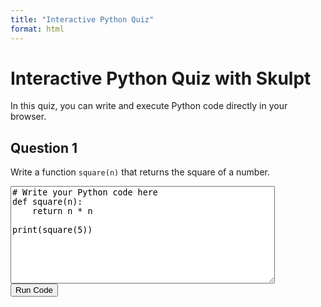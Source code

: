 ```yaml
---
title: "Interactive Python Quiz"
format: html
---
```


# Interactive Python Quiz with Skulpt

In this quiz, you can write and execute Python code directly in your browser.

## Question 1

Write a function `square(n)` that returns the square of a number.

```{=html}
<!-- Include Skulpt libraries -->
<script src="https://cdn.jsdelivr.net/npm/skulpt@1.2.0/dist/skulpt.min.js"></script>
<script src="https://cdn.jsdelivr.net/npm/skulpt@1.2.0/dist/skulpt-stdlib.js"></script>

<!-- Code editor -->
<textarea id="yourcode" rows="10" cols="50">
# Write your Python code here
def square(n):
    return n * n

print(square(5))
</textarea>
<br>
<button onclick="runit()">Run Code</button>
<pre id="output"></pre>

<!-- JavaScript functions -->
<script>
function outf(text) {
    var mypre = document.getElementById("output");
    mypre.innerHTML = mypre.innerHTML + text;
}

function runit() {
    var prog = document.getElementById("yourcode").value;
    var mypre = document.getElementById("output");
    mypre.innerHTML = '';
    Sk.configure({output:outf, read:builtinRead});
    var myPromise = Sk.misceval.asyncToPromise(function() {
        return Sk.importMainWithBody("<stdin>", false, prog, true);
    });
    myPromise.then(function(mod) {
        console.log('success');
    },
    function(err) {
        mypre.innerHTML = mypre.innerHTML + err.toString();
    });
}

function builtinRead(x) {
    if (Sk.builtinFiles === undefined || Sk.builtinFiles["files"][x] === undefined)
        throw "File not found: '" + x + "'";
    return Sk.builtinFiles["files"][x];
}
</script>
```

